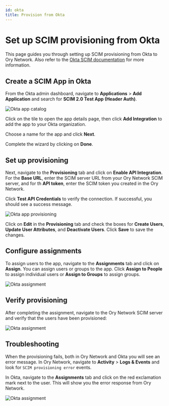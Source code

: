 ```yaml
---
id: okta
title: Provision from Okta
---
```


# Set up SCIM provisioning from Okta

This page guides you through setting up SCIM provisioning from Okta to Ory Network. Also refer to the
[Okta SCIM documentation](https://help.okta.com/en-us/content/topics/apps/apps_app_integration_wizard_scim.htm) for more
information.

## Create a SCIM App in Okta

From the Okta admin dashboard, navigate to **Applications** > **Add Application** and search for **SCIM 2.0 Test App (Header
Auth)**.

![Okta app catalog](okta-screenshots/app-catalog.png)

Click on the tile to open the app details page, then click **Add Integration** to add the app to your Okta organization.

Choose a name for the app and click **Next**.

Complete the wizard by clicking on **Done**.

## Set up provisioning

Next, navigate to the **Provisioning** tab and click on **Enable API Integration**. For the **Base URL**, enter the SCIM server
URL from your Ory Network SCIM server, and for th **API token**, enter the SCIM token you created in the Ory Network.

Click **Test API Credentials** to verify the connection. If successful, you should see a success message.

![Okta app provisioning](okta-screenshots/app-provisioning.png)

Click on **Edit** in the **Provisioning** tab and check the boxes for **Create Users**, **Update User Attributes**, and
**Deactivate Users**. Click **Save** to save the changes.

## Configure assignments

To assign users to the app, navigate to the **Assignments** tab and click on **Assign**. You can assign users or groups to the
app. Click **Assign to People** to assign individual users or **Assign to Groups** to assign groups.

![Okta assignment](okta-screenshots/assignment.png)

## Verify provisioning

After completing the assignment, navigate to the Ory Network SCIM server and verify that the users have been provisioned:

![Okta assignment](okta-screenshots/user-assignment.png)

## Troubleshooting

When the provisioning fails, both in Ory Network and Okta you will see an error message. In Ory Network, navigate to
**Activity** > **Logs & Events** and look for `SCIM provisioning error` events.

In Okta, navigate to the **Assignments** tab and click on the red exclamation mark next to the user. This will show you the error
response from Ory Network.

![Okta assignment](okta-screenshots/provisioning-error.png)
